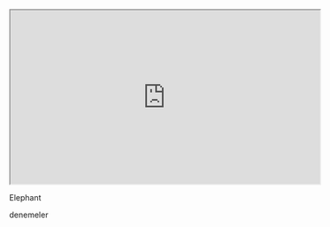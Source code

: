 ::: {#fig-elephant}

<iframe width="560" height="315" src="https://www.youtube.com/embed/SNggmeilXDQ"></iframe>

Elephant
:::


denemeler

